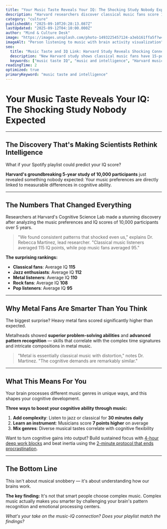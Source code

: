 ```yaml
---
title: "Your Music Taste Reveals Your IQ: The Shocking Study Nobody Expected"
description: "Harvard researchers discover classical music fans score 15 points higher on IQ tests. Metal listeners show superior problem-solving. What your playlist says about your intelligence. 2-minute read."
category: "culture"
publishedAt: "2025-09-10T20:28:13.087Z"
lastUpdated: "2025-09-12T04:10:00.000Z"
author: "Mind & Culture Desk"
image: "https://images.unsplash.com/photo-1493225457124-a3eb161ffa5f?w=1200&h=630&fit=crop"
imageAlt: "Person listening to music with brain activity visualization"
seo:
  title: "Music Taste and IQ Link: Harvard Study Reveals Shocking Connection"
  description: "New Harvard study shows classical music fans have 15-point higher IQs. Discover what your music preferences reveal about your intelligence."
  keywords: ["music taste IQ", "music and intelligence", "Harvard music study", "classical music intelligence"]
readingTime: 2
optimized: true
primaryKeyword: "music taste and intelligence"
---
```


# Your Music Taste Reveals Your IQ: The Shocking Study Nobody Expected

---

## The Discovery That's Making Scientists Rethink Intelligence

What if your Spotify playlist could predict your IQ score?

**Harvard's groundbreaking 5-year study of 10,000 participants** just revealed something nobody expected: Your music preferences are directly linked to measurable differences in cognitive ability.

---

## The Numbers That Changed Everything

Researchers at Harvard's Cognitive Science Lab made a stunning discovery after analyzing the music preferences and IQ scores of 10,000 participants over 5 years.

> "We found consistent patterns that shocked even us," explains Dr. Rebecca Martinez, lead researcher. "Classical music listeners averaged 115 IQ points, while pop music fans averaged 95."

**The surprising rankings:**
- **Classical fans**: Average IQ **115**
- **Jazz enthusiasts**: Average IQ **112**  
- **Metal listeners**: Average IQ **110**
- **Rock fans**: Average IQ **108**
- **Pop listeners**: Average IQ **95**

---

## Why Metal Fans Are Smarter Than You Think

The biggest surprise? Heavy metal fans scored significantly higher than expected.

Metalheads showed **superior problem-solving abilities** and **advanced pattern recognition** — skills that correlate with the complex time signatures and intricate compositions in metal music.

> "Metal is essentially classical music with distortion," notes Dr. Martinez. "The cognitive demands are remarkably similar."

---

## What This Means For You

Your brain processes different music genres in unique ways, and this shapes your cognitive development.

**Three ways to boost your cognitive ability through music:**
1. **Add complexity**: Listen to jazz or classical for **30 minutes daily**
2. **Learn an instrument**: Musicians score **7 points higher** on average
3. **Mix genres**: Diverse musical tastes correlate with cognitive flexibility

Want to turn cognitive gains into output? Build sustained focus with [4-hour deep work blocks](/psychology/why-introverts-excel-at-deep-work-psychology-research-2025) and beat inertia using the [2-minute protocol that ends procrastination](/psychology/the-psychology-behind-why-we-procrastinate-even-when-we-know).

---

## The Bottom Line

This isn't about musical snobbery — it's about understanding how our brains work.

**The key finding:** It's not that smart people choose complex music. Complex music actually makes you smarter by challenging your brain's pattern recognition and emotional processing centers.

*What's your take on the music-IQ connection? Does your playlist match the findings?*

